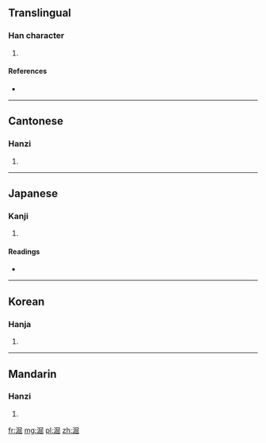 ==Translingual==

===Han character===
{{Han char|rn=85|rad=水|as=08|sn=11|four=3717<sub>7</sub>|canj=水尸山山 (ESUU)}}

# {{defn|Han|sort=水08}}

====References====
* {{Han ref|kx=0629.100|dkj=17622|dj=1031.060|hdz=31664.080|uh=6DC8|ud=28104|bh=D5EC|bd=54764}}

----

==Cantonese==

===Hanzi===
{{yue-hanzi|jyut=|y=gwat1}}

# {{defn|lang=yue|sort=水08}}

----

==Japanese==

===Kanji===
{{ja-kanji|grade=|rs=水08}}

# {{defn|lang=ja|sort=水08}}

====Readings====
* {{ja-readings|on=[[こつ]] (kotsu), [[こち]] (kochi)|kun=[[にごす]] (nigosu)}}

----

==Korean==

===Hanja===
{{ko-hanja|hangeul=굴|eumhun=|rv=gul|mr=kul|y=kwul}}

# {{defn|lang=ko|sort=水08}}

----

==Mandarin==

===Hanzi===
{{cmn-hanzi|pin=[[gǔ]] ([[gu3]])|wg=ku<sup>3</sup>}}

# {{defn|lang=cmn|sort=水08}}

[[fr:淈]]
[[mg:淈]]
[[pl:淈]]
[[zh:淈]]